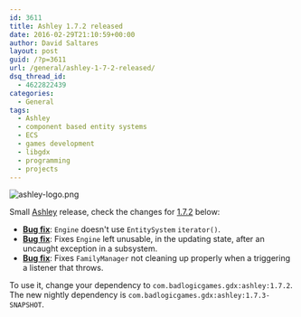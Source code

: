 ```yaml
---
id: 3611
title: Ashley 1.7.2 released
date: 2016-02-29T21:10:59+00:00
author: David Saltares
layout: post
guid: /?p=3611
url: /general/ashley-1-7-2-released/
dsq_thread_id:
  - 4622822439
categories:
  - General
tags:
  - Ashley
  - component based entity systems
  - ECS
  - games development
  - libgdx
  - programming
  - projects
---
```


![ashley-logo.png](/img/ashley/ashley-logo.webp)

Small [Ashley](https://github.com/libgdx/ashley) release, check the changes for [1.7.2](https://github.com/libgdx/ashley/releases/tag/ashley-1.7.2) below:

- [**Bug fix**](https://github.com/libgdx/ashley/issues/209): `Engine` doesn't use `EntitySystem` `iterator()`.
- [**Bug fix**](https://github.com/libgdx/ashley/issues/210): Fixes `Engine` left unusable, in the updating state, after an uncaught exception in a subsystem.
- [**Bug fix**](https://github.com/libgdx/ashley/issues/210): Fixes `FamilyManager` not cleaning up properly when a triggering a listener that throws.

To use it, change your dependency to `com.badlogicgames.gdx:ashley:1.7.2`. The new nightly dependency is `com.badlogicgames.gdx:ashley:1.7.3-SNAPSHOT`.
